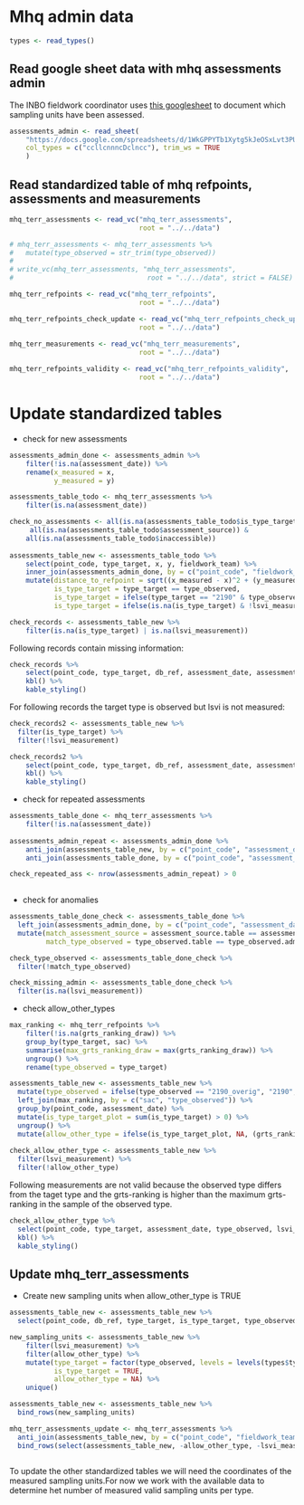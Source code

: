# Mhq admin data

```r
types <- read_types()
```


## Read google sheet data with mhq assessments admin

The INBO fieldwork coordinator uses [this googlesheet](https://docs.google.com/spreadsheets/d/1WkGPPYTb1Xytg5kJeOSxLvt3PUdFjlpPb4rwYG9znys/) to document which sampling units have been assessed. 

```r
assessments_admin <- read_sheet(
    "https://docs.google.com/spreadsheets/d/1WkGPPYTb1Xytg5kJeOSxLvt3PUdFjlpPb4rwYG9znys/edit#gid=0",
    col_types = c("ccllcnnncDclncc"), trim_ws = TRUE
    )

```


## Read standardized table of mhq refpoints, assessments and measurements

```r
mhq_terr_assessments <- read_vc("mhq_terr_assessments", 
                                root = "../../data")

# mhq_terr_assessments <- mhq_terr_assessments %>%
#   mutate(type_observed = str_trim(type_observed))
# 
# write_vc(mhq_terr_assessments, "mhq_terr_assessments",
#                                 root = "../../data", strict = FALSE)

mhq_terr_refpoints <- read_vc("mhq_terr_refpoints", 
                                root = "../../data")

mhq_terr_refpoints_check_update <- read_vc("mhq_terr_refpoints_check_update", 
                                root = "../../data")
    
mhq_terr_measurements <- read_vc("mhq_terr_measurements", 
                                root = "../../data")

mhq_terr_refpoints_validity <- read_vc("mhq_terr_refpoints_validity", 
                                root = "../../data")
```

# Update standardized tables

+ check for new assessments

```r
assessments_admin_done <- assessments_admin %>%
    filter(!is.na(assessment_date)) %>%
    rename(x_measured = x,
           y_measured = y)

assessments_table_todo <- mhq_terr_assessments %>%
    filter(is.na(assessment_date)) 

check_no_assessments <- all(is.na(assessments_table_todo$is_type_target)) &
     all(is.na(assessments_table_todo$assessment_source)) &
    all(is.na(assessments_table_todo$inaccessible))
    
assessments_table_new <- assessments_table_todo %>%
    select(point_code, type_target, x, y, fieldwork_team) %>%
    inner_join(assessments_admin_done, by = c("point_code", "fieldwork_team")) %>%
    mutate(distance_to_refpoint = sqrt((x_measured - x)^2 + (y_measured - y)^2),
           is_type_target = type_target == type_observed,
           is_type_target = ifelse(type_target == "2190" & type_observed == "2190_overig", TRUE, is_type_target),
           is_type_target = ifelse(is.na(is_type_target) & !lsvi_measurement, FALSE, is_type_target))

check_records <- assessments_table_new %>%
    filter(is.na(is_type_target) | is.na(lsvi_measurement))
```

Following records contain missing information:

```r
check_records %>%
    select(point_code, type_target, db_ref, assessment_date, assessment_source, lsvi_measurement, type_observed) %>%
    kbl() %>%
    kable_styling()
```
For following records the target type is observed but lsvi is not measured:

```r
check_records2 <- assessments_table_new %>%
  filter(is_type_target) %>%
  filter(!lsvi_measurement)

check_records2 %>%
    select(point_code, type_target, db_ref, assessment_date, assessment_source, lsvi_measurement, type_observed) %>%
    kbl() %>%
    kable_styling()
```


+ check for repeated assessments


```r
assessments_table_done <- mhq_terr_assessments %>%
    filter(!is.na(assessment_date))
  
assessments_admin_repeat <- assessments_admin_done %>%
    anti_join(assessments_table_new, by = c("point_code", "assessment_date")) %>%
    anti_join(assessments_table_done, by = c("point_code", "assessment_date"))

check_repeated_ass <- nrow(assessments_admin_repeat) > 0
  
```

+ check for anomalies

```r
assessments_table_done_check <- assessments_table_done %>%
  left_join(assessments_admin_done, by = c("point_code", "assessment_date"), suffix = c(".table", ".admin")) %>%
  mutate(match_assessment_source = assessment_source.table == assessment_source.admin,
         match_type_observed = type_observed.table == type_observed.admin)

check_type_observed <- assessments_table_done_check %>%
  filter(!match_type_observed)

check_missing_admin <- assessments_table_done_check %>%
  filter(is.na(lsvi_measurement))
```

+ check allow_other_types

```r
max_ranking <- mhq_terr_refpoints %>%
    filter(!is.na(grts_ranking_draw)) %>%
    group_by(type_target, sac) %>%
    summarise(max_grts_ranking_draw = max(grts_ranking_draw)) %>%
    ungroup() %>%
    rename(type_observed = type_target)

assessments_table_new <- assessments_table_new %>%
  mutate(type_observed = ifelse(type_observed == "2190_overig", "2190", type_observed)) %>%
  left_join(max_ranking, by = c("sac", "type_observed")) %>%
  group_by(point_code, assessment_date) %>%
  mutate(is_type_target_plot = sum(is_type_target) > 0) %>%
  ungroup() %>%
  mutate(allow_other_type = ifelse(is_type_target_plot, NA, (grts_ranking_draw <= max_grts_ranking_draw) & !is.na(max_grts_ranking_draw)))
  
check_allow_other_type <- assessments_table_new %>%
  filter(lsvi_measurement) %>%
  filter(!allow_other_type)
```

Following measurements are not valid because the observed type differs from the taget type and the grts-ranking is higher than the maximum grts-ranking in the sample of the observed type.

```r
check_allow_other_type %>%
  select(point_code, type_target, assessment_date, type_observed, lsvi_measurement, grts_ranking_draw, max_grts_ranking_draw, allow_other_type) %>%
  kbl() %>%
  kable_styling()
```



## Update mhq_terr_assessments

+ Create new sampling units when allow_other_type is TRUE

```r
assessments_table_new <- assessments_table_new %>%
  select(point_code, db_ref, type_target, is_type_target, type_observed, assessment_date, assessment_source, x = x_measured, y = y_measured, inaccessible, fieldwork_team, lsvi_measurement, allow_other_type)

new_sampling_units <- assessments_table_new %>%
    filter(lsvi_measurement) %>%
    filter(allow_other_type) %>%
    mutate(type_target = factor(type_observed, levels = levels(types$type)),
           is_type_target = TRUE,
           allow_other_type = NA) %>%
    unique()

assessments_table_new <- assessments_table_new %>%
  bind_rows(new_sampling_units)

mhq_terr_assessments_update <- mhq_terr_assessments %>%
  anti_join(assessments_table_new, by = c("point_code", "fieldwork_team")) %>%
  bind_rows(select(assessments_table_new, -allow_other_type, -lsvi_measurement))
  
```

To update the other standardized tables we will need the coordinates of the measured sampling units.For now we work with the available data to determine het number of measured valid sampling units per type. 



